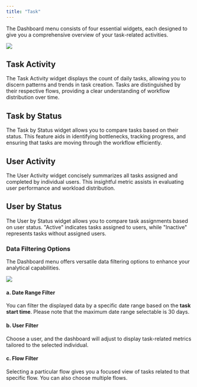 ```yaml
---
title: "Task"
---
```


The Dashboard menu consists of four essential widgets, each designed to give you a comprehensive overview of your task-related activities.

![](https://t3837933.p.clickup-attachments.com/t3837933/a2a23d25-b033-4f8a-a141-33a44c87a6ab/image.png)

## Task Activity

The Task Activity widget displays the count of daily tasks, allowing you to discern patterns and trends in task creation. Tasks are distinguished by their respective flows, providing a clear understanding of workflow distribution over time.

## Task by Status

The Task by Status widget allows you to compare tasks based on their status. This feature aids in identifying bottlenecks, tracking progress, and ensuring that tasks are moving through the workflow efficiently.

## User Activity

The User Activity widget concisely summarizes all tasks assigned and completed by individual users. This insightful metric assists in evaluating user performance and workload distribution.

## User by Status

The User by Status widget allows you to compare task assignments based on user status. "Active" indicates tasks assigned to users, while "Inactive" represents tasks without assigned users.

### Data Filtering Options

The Dashboard menu offers versatile data filtering options to enhance your analytical capabilities.

![](https://t3837933.p.clickup-attachments.com/t3837933/64792f0b-c799-4ae7-b6b7-1e9dbaab596c/image.png)

#### a. Date Range Filter

You can filter the displayed data by a specific date range based on the **task start time**. Please note that the maximum date range selectable is 30 days.

#### b. User Filter

Choose a user, and the dashboard will adjust to display task-related metrics tailored to the selected individual.

#### c. Flow Filter

Selecting a particular flow gives you a focused view of tasks related to that specific flow. You can also choose multiple flows.